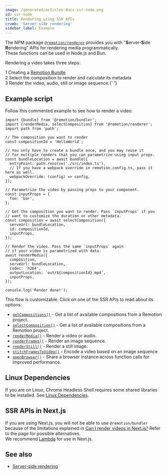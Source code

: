 ```yaml
---
image: /generated/articles-docs-ssr-node.png
id: ssr-node
title: Rendering using SSR APIs
crumb: 'Server-side rendering'
sidebar_label: Example
---
```


The NPM package [`@remotion/renderer`](/docs/renderer) provides you with "**S**erver-**S**ide **R**endering" APIs for rendering media programmatically.  
These functions can be used in Node.js and Bun.

Rendering a video takes three steps:

<div>
  <div>
    <Step>1</Step> Creating a <a href="/docs/terminology/bundle">Remotion Bundle</a>
  </div>
  <div>
    <Step>2</Step> Select the composition to render and calculate its metadata
  </div>
  <div>
    <Step>3</Step> Render the video, audio, still or image sequence.{' '}
  </div>
</div>

## Example script

Follow this commented example to see how to render a video:

```tsx twoslash title="render.mjs"
import {bundle} from '@remotion/bundler';
import {renderMedia, selectComposition} from '@remotion/renderer';
import path from 'path';

// The composition you want to render
const compositionId = 'HelloWorld';

// You only have to create a bundle once, and you may reuse it
// for multiple renders that you can parametrize using input props.
const bundleLocation = await bundle({
  entryPoint: path.resolve('./src/index.ts'),
  // If you have a webpack override in remotion.config.ts, pass it here as well.
  webpackOverride: (config) => config,
});

// Parametrize the video by passing props to your component.
const inputProps = {
  foo: 'bar',
};

// Get the composition you want to render. Pass `inputProps` if you
// want to customize the duration or other metadata.
const composition = await selectComposition({
  serveUrl: bundleLocation,
  id: compositionId,
  inputProps,
});

// Render the video. Pass the same `inputProps` again
// if your video is parametrized with data.
await renderMedia({
  composition,
  serveUrl: bundleLocation,
  codec: 'h264',
  outputLocation: `out/${compositionId}.mp4`,
  inputProps,
});

console.log('Render done!');
```

This flow is customizable. Click on one of the SSR APIs to read about its options:

- [`getCompositions()`](/docs/renderer/get-compositions) - Get a list of available compositions from a Remotion project.
- [`selectComposition()`](/docs/renderer/select-composition) - Get a list of available compositions from a Remotion project.
- [`renderMedia()`](/docs/renderer/render-media) - Render a video or audio.
- [`renderFrames()`](/docs/renderer/render-frames) - Render an image sequence.
- [`renderStill()`](/docs/renderer/render-still) - Render a still image.
- [`stitchFramesToVideo()`](/docs/renderer/stitch-frames-to-video) - Encode a video based on an image sequence
- [`openBrowser()`](/docs/renderer/open-browser) - Share a browser instance across function calls for improved performance.

## Linux Dependencies

If you are on Linux, Chrome Headless Shell requires some shared libraries to be installed. See [Linux Dependencies](/docs/miscellaneous/linux-dependencies).

## SSR APIs in Next.js

If you are using Next.js, you will not be able to use `@remotion/bundler` because of the limitations explained in [Can I render videos in Next.js?](https://www.remotion.dev/docs/miscellaneous/vercel-functions#can-i-render-videos-in-nextjs) Refer to the page for possible alternatives.  
We recommend [Lambda](/docs/lambda) for use in Next.js.

## See also

- [Server-side rendering](/docs/ssr)
